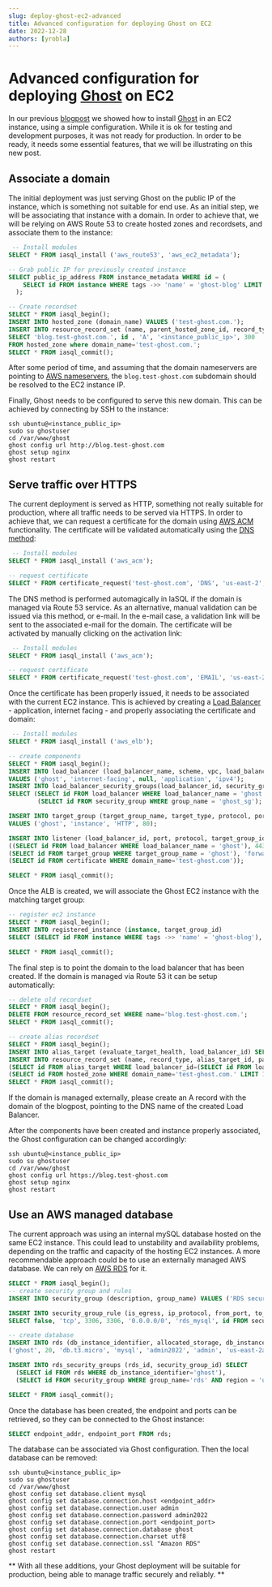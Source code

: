 ```yaml
---
slug: deploy-ghost-ec2-advanced
title: Advanced configuration for deploying Ghost on EC2
date: 2022-12-28
authors: [yrobla]
---
```


# Advanced configuration for deploying <a href="https://ghost.org/">Ghost</a> on EC2

In our previous <a href="https://iasql.com/blog/deploy-ghost-ec2/">blogpost</a> we showed how to install <a href="https://ghost.org/">Ghost</a> in an EC2 instance, using a simple configuration. While it is ok
for testing and development purposes, it was not ready for production. In order to be ready, it needs some essential features, that we will be illustrating on this new post.

## Associate a domain

The initial deployment was just serving Ghost on the public IP of the instance, which is something not suitable for end use. As an initial step, we will be associating that instance with a domain.
In order to achieve that, we will be relying on AWS Route 53 to create hosted zones and recordsets, and associate them to the instance:

```sql TheButton[Generate A record for domain]="Generate A record for domain"
 -- Install modules
SELECT * FROM iasql_install ('aws_route53', 'aws_ec2_metadata');

-- Grab public IP for previously created instance
SELECT public_ip_address FROM instance_metadata WHERE id = (
    SELECT id FROM instance WHERE tags ->> 'name' = 'ghost-blog' LIMIT 1
  );

-- Create recordset
SELECT * FROM iasql_begin();
INSERT INTO hosted_zone (domain_name) VALUES ('test-ghost.com.');
INSERT INTO resource_record_set (name, parent_hosted_zone_id, record_type, record, ttl) 
SELECT 'blog.test-ghost.com.', id , 'A', '<instance_public_ip>', 300
FROM hosted_zone where domain_name='test-ghost.com.';
SELECT * FROM iasql_commit();
```

After some period of time, and assuming that the domain nameservers are pointing to <a href="https://docs.aws.amazon.com/Route53/latest/DeveloperGuide/migrate-dns-domain-in-use.html#migrate-dns-change-name-servers-with-provider">AWS nameservers</a>,
the `blog.test-ghost.com` subdomain should be resolved to the EC2 instance IP.

Finally, Ghost needs to be configured to serve this new domain. This can be achieved by connecting by SSH to the instance:

```console
ssh ubuntu@<instance_public_ip>
sudo su ghostuser
cd /var/www/ghost
ghost config url http://blog.test-ghost.com
ghost setup nginx
ghost restart
```

## Serve traffic over HTTPS

The current deployment is served as HTTP, something not really suitable for production, where all traffic needs to be served via HTTPS. In order to achieve that, we can request a certificate for the
domain using <a href="https://aws.amazon.com/certificate-manager">AWS ACM</a> functionality. The certificate will be validated automatically using the <a href="https://docs.aws.amazon.com/acm/latest/userguide/dns-validation.html">DNS method</a>:

```sql TheButton[Request certificate and validate via DNS]="Request certificate and validate via DNS"
 -- Install modules
SELECT * FROM iasql_install ('aws_acm');

-- request certificate
SELECT * FROM certificate_request('test-ghost.com', 'DNS', 'us-east-2', '');
```

The DNS method is performed automagically in IaSQL if the domain is managed via Route 53 service. As an alternative, manual validation can be issued via this method, or e-mail.
In the e-mail case, a validation link will be sent to the associated e-mail for the domain. The certificate will be activated by manually clicking on the activation link:

```sql TheButton[Request certificate and validate via email]="Request certificate and validate via email"
 -- Install modules
SELECT * FROM iasql_install ('aws_acm');

-- request certificate
SELECT * FROM certificate_request('test-ghost.com', 'EMAIL', 'us-east-2', '');
```

Once the certificate has been properly issued, it needs to be associated with the current EC2 instance. This is achieved by creating a
<a href="https://aws.amazon.com/elasticloadbalancing/">Load Balancer</a> - application, internet facing - and properly associating the certificate and domain:

```sql TheButton[Create Load Balancer]="Create Load Balancer"
 -- Install modules
SELECT * FROM iasql_install ('aws_elb');

-- create components
SELECT * FROM iasql_begin();
INSERT INTO load_balancer (load_balancer_name, scheme, vpc, load_balancer_type, ip_address_type)
VALUES ('ghost', 'internet-facing', null, 'application', 'ipv4');
INSERT INTO load_balancer_security_groups(load_balancer_id, security_group_id)
SELECT (SELECT id FROM load_balancer WHERE load_balancer_name = 'ghost'),
        (SELECT id FROM security_group WHERE group_name = 'ghost_sg');

INSERT INTO target_group (target_group_name, target_type, protocol, port)
VALUES ('ghost', 'instance', 'HTTP', 80);

INSERT INTO listener (load_balancer_id, port, protocol, target_group_id, action_type, certificate_id) VALUES
((SELECT id FROM load_balancer WHERE load_balancer_name = 'ghost'), 443, 'HTTPS',
(SELECT id FROM target_group WHERE target_group_name = 'ghost'), 'forward',
(SELECT id FROM certificate WHERE domain_name='test-ghost.com'));

SELECT * FROM iasql_commit();
```

Once the ALB is created, we will associate the Ghost EC2 instance with the matching target group:

```sql TheButton[Associate instance to target group]="Associate instance to target group"
-- register ec2 instance
SELECT * FROM iasql_begin();
INSERT INTO registered_instance (instance, target_group_id)
SELECT (SELECT id FROM instance WHERE tags ->> 'name' = 'ghost-blog'), (SELECT id FROM target_group WHERE target_group_name = 'ghost');

SELECT * FROM iasql_commit();
```

The final step is to point the domain to the load balancer that has been created. If the domain is managed via Route 53 it
can be setup automatically:

```sql TheButton[Delete old recordset]="Delete old recordset"
-- delete old recordset
SELECT * FROM iasql_begin();
DELETE FROM resource_record_set WHERE name='blog.test-ghost.com.';
SELECT * FROM iasql_commit();
```

```sql TheButton[Create recordset]="Create recordset"
-- create alias recordset
SELECT * FROM iasql_begin();
INSERT INTO alias_target (evaluate_target_health, load_balancer_id) SELECT true, id FROM load_balancer WHERE load_balancer_name='ghost' LIMIT 1;
INSERT INTO resource_record_set (name, record_type, alias_target_id, parent_hosted_zone_id) VALUES ('blog.test-ghost.com.', 'A',
(SELECT id FROM alias_target WHERE load_balancer_id=(SELECT id FROM load_balancer WHERE load_balancer_name='ghost') LIMIT 1),
(SELECT id FROM hosted_zone WHERE domain_name='test-ghost.com.' LIMIT 1));
SELECT * FROM iasql_commit();
```

If the domain is managed externally, please create an A record with the domain of the blogpost, pointing to the DNS name of the created Load Balancer.

After the components have been created and instance properly associated, the Ghost configuration can be changed accordingly:

```console
ssh ubuntu@<instance_public_ip>
sudo su ghostuser
cd /var/www/ghost
ghost config url https://blog.test-ghost.com
ghost setup nginx
ghost restart
```

## Use an AWS managed database

The current approach was using an internal mySQL database hosted on the same EC2 instance. This could lead to unstability and availability problems,
depending on the traffic and capacity of the hosting EC2 instances. A more recommendable approach could be to use an externally
managed AWS database. We can rely on <a href="https://aws.amazon.com/rds/">AWS RDS</a> for it.

```sql TheButton[Create database]="Create database"
SELECT * FROM iasql_begin();
-- create security group and rules
INSERT INTO security_group (description, group_name) VALUES ('RDS security Group', 'rds');

INSERT INTO security_group_rule (is_egress, ip_protocol, from_port, to_port, cidr_ipv4, description, security_group_id)
SELECT false, 'tcp', 3306, 3306, '0.0.0.0/0', 'rds_mysql', id FROM security_group WHERE group_name = 'rds';

-- create database
INSERT INTO rds (db_instance_identifier, allocated_storage, db_instance_class, engine, master_user_password, master_username, availability_zone) VALUES
('ghost', 20, 'db.t3.micro', 'mysql', 'admin2022', 'admin', 'us-east-2a');

INSERT INTO rds_security_groups (rds_id, security_group_id) SELECT
  (SELECT id FROM rds WHERE db_instance_identifier='ghost'),
  (SELECT id FROM security_group WHERE group_name='rds' AND region = 'us-east-2');

SELECT * FROM iasql_commit();
```

Once the database has been created, the endpoint and ports can be retrieved, so they can be connected to the Ghost instance:

```sql TheButton[Retrieve database details]="Retrieve database details"
SELECT endpoint_addr, endpoint_port FROM rds;
```

The database can be associated via Ghost configuration. Then the local database can be removed:

```console
ssh ubuntu@<instance_public_ip>
sudo su ghostuser
cd /var/www/ghost
ghost config set database.client mysql
ghost config set database.connection.host <endpoint_addr>
ghost config set database.connection.user admin
ghost config set database.connection.password admin2022
ghost config set database.connection.port <endpoint_port>
ghost config set database.connection.database ghost
ghost config set database.connection.charset utf8
ghost config set database.connection.ssl "Amazon RDS"
ghost restart
```

** With all these additions, your Ghost deployment will be suitable for production, being able to manage traffic securely and reliably. **